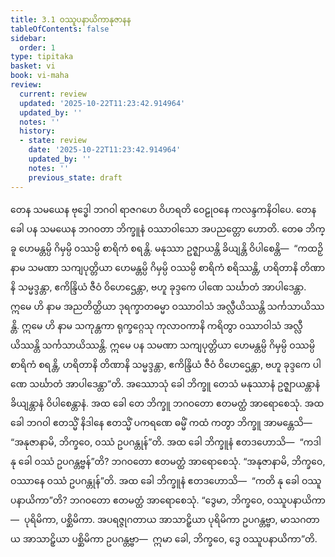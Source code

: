 ```yaml
---
title: 3.1 ဝဿူပနာယိကာနုဇာနန
tableOfContents: false
sidebar:
  order: 1
type: tipitaka
basket: vi
book: vi-maha
review:
  current: review
  updated: '2025-10-22T11:23:42.914964'
  updated_by: ''
  notes: ''
  history:
  - state: review
    date: '2025-10-22T11:23:42.914964'
    updated_by: ''
    notes: ''
    previous_state: draft
---
```



<ReviewStatus review={frontmatter.review} showDetails={true} />

<HypothesisAnnotation frontmatter={frontmatter} />

<DynamicBreadcrumb />

<Division number="184" book="vi-maha" e="ch" v="3" p="192">

<Paragraph number="818" book="vi-maha">
တေန သမယေန ဗုဒ္ဓေါ ဘဂဝါ ရာဇဂဟေ ဝိဟရတိ ဝေဠုဝနေ ကလန္ဒကနိဝါပေ. တေန ခေါ ပန သမယေန ဘဂဝတာ ဘိက္ခူနံ ဝဿာဝါသော အပညတ္တော ဟောတိ. တေဓ ဘိက္ခူ ဟေမန္တမ္ပိ ဂိမှမ္ပိ ဝဿမ္ပိ စာရိကံ စရန္တိ. မနုဿာ ဥဇ္ဈာယန္တိ ခိယျန္တိ ဝိပါစေန္တိ—  “ကထဉှိ နာမ သမဏာ သကျပုတ္တိယာ ဟေမန္တမ္ပိ ဂိမှမ္ပိ ဝဿမ္ပိ စာရိကံ စရိဿန္တိ, ဟရိတာနိ တိဏာနိ သမ္မဒ္ဒန္တာ, ဧကိန္ဒြိယံ ဇီဝံ ဝိဟေဌေန္တာ, ဗဟူ ခုဒ္ဒကေ ပါဏေ သင်္ဃာတံ အာပါဒေန္တာ. ဣမေ ဟိ နာမ အညတိတ္ထိယာ ဒုရက္ခာတဓမ္မာ ဝဿာဝါသံ အလ္လီယိဿန္တိ သင်္ကသာယိဿန္တိ. ဣမေ ဟိ နာမ သကုန္တကာ ရုက္ခဂ္ဂေသု ကုလာဝကာနိ ကရိတွာ ဝဿာဝါသံ အလ္လီယိဿန္တိ သင်္ကသာယိဿန္တိ. ဣမေ ပန သမဏာ သကျပုတ္တိယာ ဟေမန္တမ္ပိ ဂိမှမ္ပိ ဝဿမ္ပိ စာရိကံ စရန္တိ, ဟရိတာနိ တိဏာနိ သမ္မဒ္ဒန္တာ, ဧကိန္ဒြိယံ ဇီဝံ ဝိဟေဌေန္တာ, ဗဟူ ခုဒ္ဒကေ ပါဏေ သင်္ဃာတံ အာပါဒေန္တာ”တိ.
</Paragraph>

<Paragraph number="819" book="vi-maha">
အဿောသုံ ခေါ ဘိက္ခူ တေသံ မနုဿာနံ ဥဇ္ဈာယန္တာနံ ခိယျန္တာနံ ဝိပါစေန္တာနံ. အထ ခေါ တေ ဘိက္ခူ ဘဂဝတော ဧတမတ္ထံ အာရောစေသုံ. အထ ခေါ ဘဂဝါ ဧတသ္မိံ နိဒါနေ ဧတသ္မိံ ပကရဏေ ဓမ္မိံ ကထံ ကတွာ ဘိက္ခူ အာမန္တေသိ—  “အနုဇာနာမိ, ဘိက္ခဝေ, ဝဿံ ဥပဂန္တုန်”တိ. အထ ခေါ ဘိက္ခူနံ ဧတဒဟောသိ—  “ကဒါ နု ခေါ ဝဿံ ဥပဂန္တဗ္ဗန်”တိ? ဘဂဝတော ဧတမတ္ထံ အာရောစေသုံ. “အနုဇာနာမိ, ဘိက္ခဝေ, ဝဿာနေ ဝဿံ ဥပဂန္တုန်”တိ.
</Paragraph>

<Paragraph number="820" book="vi-maha">
အထ ခေါ ဘိက္ခူနံ ဧတဒဟောသိ—  “ကတိ နု ခေါ ဝဿူပနာယိကာ”တိ? ဘဂဝတော ဧတမတ္ထံ အာရောစေသုံ. “ဒွေမာ, ဘိက္ခဝေ, ဝဿူပနာယိကာ—  ပုရိမိကာ, ပစ္ဆိမိကာ. အပရဇ္ဇုဂတာယ အာသာဠှိယာ ပုရိမိကာ ဥပဂန္တဗ္ဗာ, မာသဂတာယ အာသာဠှိယာ ပစ္ဆိမိကာ ဥပဂန္တဗ္ဗာ—  ဣမာ ခေါ, ဘိက္ခဝေ, ဒွေ ဝဿူပနာယိကာ”တိ.
</Paragraph>
</Division>